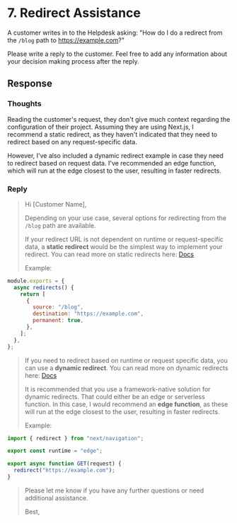 # 7. Redirect Assistance

A customer writes in to the Helpdesk asking: "How do I do a redirect from the `/blog` path to https://example.com?"

Please write a reply to the customer. Feel free to add any information about your decision making process after the reply.

## Response

### Thoughts

Reading the customer's request, they don't give much context regarding the configuration of their project. Assuming they are using Next.js, I recommend a static redirect, as they haven't indicated that they need to redirect based on any request-specific data.

However, I've also included a dynamic redirect example in case they need to redirect based on request data. I've recommended an edge function, which will run at the edge closest to the user, resulting in faster redirects.

### Reply

> Hi [Customer Name],
>
> Depending on your use case, several options for redirecting from the `/blog` path are available.
>
> If your redirect URL is not dependent on runtime or request-specific data, a **static redirect** would be the simplest way to implement your redirect. You can read more on static redirects here: [Docs](https://vercel.com/docs/edge-network/redirects#static-redirects)
>
> Example:

```js filename="next.config.js" copy showLineNumbers
module.exports = {
  async redirects() {
    return [
      {
        source: "/blog",
        destination: "https://example.com",
        permanent: true,
      },
    ];
  },
};
```

> If you need to redirect based on runtime or request specific data, you can use a **dynamic redirect**. You can read more on dynamic redirects here: [Docs](https://vercel.com/docs/edge-network/redirects#dynamic-redirects)
>
> It is recommended that you use a framework-native solution for dynamic redirects. That could either be an edge or serverless function. In this case, I would recommend an **edge function**, as these will run at the edge closest to the user, resulting in faster redirects.
>
> Example:

```js filename="app/api/blog.js" copy showLineNumbers
import { redirect } from "next/navigation";

export const runtime = "edge";

export async function GET(request) {
  redirect("https://example.com");
}
```

> Please let me know if you have any further questions or need additional assistance.
>
> Best,
